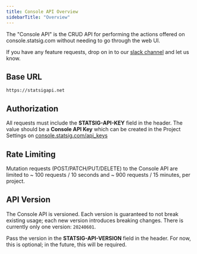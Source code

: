 ```yaml
---
title: Console API Overview
sidebarTitle: "Overview"
---
```


The "Console API" is the CRUD API for performing the actions offered on console.statsig.com without needing to go through the web UI.

If you have any feature requests, drop on in to our [slack channel](https://www.statsig.com/slack) and let us know.

## Base URL
`https://statsigapi.net`

## Authorization

All requests must include the **STATSIG-API-KEY** field in the header. The value should be a **Console API Key** which can be created in the Project Settings on [console.statsig.com/api_keys](https://console.statsig.com/api_keys)

## Rate Limiting

Mutation requests (POST/PATCH/PUT/DELETE) to the Console API are limited to ~ 100 requests / 10 seconds and ~ 900 requests / 15 minutes, per project.

## API Version

The Console API is versioned. Each version is guaranteed to not break existing usage; each new version introduces breaking changes. There is currently only one version: `20240601`.

Pass the version in the **STATSIG-API-VERSION** field in the header. For now, this is optional; in the future, this will be required.
